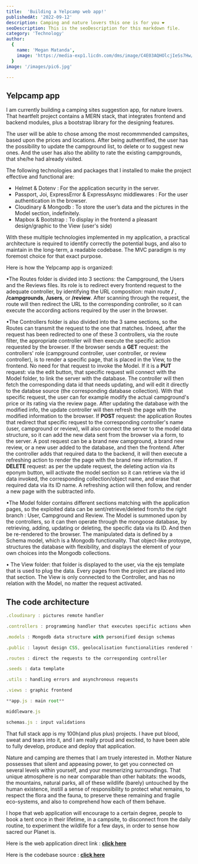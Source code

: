 ```yaml
---
title:  'Building a Yelpcamp web app!'
publishedAt: '2022-09-12'
description: Camping and nature lovers this one is for you ❤️
seoDescription: This is the seoDescription for this markdown file.
category: 'Technology'
author:
  {
    name: 'Megan Matanda',
    image: 'https://media-exp1.licdn.com/dms/image/C4E03AQHOlcjIeSs7Hw/profile-displayphoto-shrink_200_200/0/1656079264419?e=1665014400&v=beta&t=iqNsDEnusO-SGUDunM-TC5ZJcMGGMq6Yn_xWwOVYXvE',
  }
image: '/images/pic6.jpg'

---
```


## Yelpcamp app

I am currently building a camping sites suggestion app, for nature lovers.
 That heartfelt project contains a MERN stack, that integrates frontend and backend modules, plus a bootstrap library for the designing features.

The user will be able to chose among the most recommmended campsites, based upon the prices and locations. 
After being authentified, the user has the possibility to update the campground list, 
to delete or to suggest new ones. And the user has also the ability to rate the existing campgrounds, that she/he had already visited.

The following technologies and packages that I installed to make the project effective and functional are:

- Helmet & Dotenv : For the application security in the server.
- Passport, Joi, ExpressError & ExpressAsync middlewares : For the user authentication in the browser.
- Cloudinary & Mongodb : To store the user’s data and the pictures in the Model section, indefinitely. 
- Mapbox & Bootstrap : To display in the frontend a pleasant design/graphic to the View (user's side)

With these multiple technologies implemented in my application, a practical architecture is required to identify correctly the potential bugs, and also to maintain in the long-term, a readable codebase.
The MVC paradigm is my foremost choice for that exact purpose.

 Here is how the Yelpcamp app is organized:

 •The Routes folder is divided into 3 sections: the Campground, the Users and the Reviews files. Its role is to redirect every frontend request to the adequate controller, by identifying the URL composition: main route **/** , **/campgrounds**, **/users**, or  **/review**. 
 After scanning through the request, the route will then redirect the URL to the corresponding controller, so it can execute the according actions required by the user in the browser.

 •The Controllers folder is also divided into the 3 same sections, so the Routes can transmit the request to the one that matches. Indeed, after the request has been redirected to one of these 3 controllers, via the route filter, the appropriate controller will then execute the specific action requested by the browser. 
If the browser sends a **GET** request: the controllers' role (campground controller, user controller, or review controller), is to render a specific page, that is placed in the View, to the frontend. No need for that request to invoke the Model.
If it is a **PUT** request: via the edit button, that specific request will connect with the Model folder, to link the server with the database. The controller will then fetch the corresponding data id that needs updating, and will edit it directly to the databse source (the corresponding database collection). With that specific request, the user can for example modify the actual campground's price or its rating via the review page. After updating the database with the modified info, the update controller will then refresh the page with the modified information to the browser. 
If **POST** request: the application Routes that redirect that specific request to the corresponding controller's name (user, campground or review), will also connect the server to the model data structure, so it can add the new data sent from the browser via a form, to the server. A post request can be a brand new campground, a brand new review, or a new user added to the database, and then the frontend. After the controller adds that required data to the backend, it will then execute a refreshing action to render the page with the brand new information.
If **DELETE** request: as per the update request, the deleting action via its eponym button, will activate the model section so it can retrieve via the id data invoked, the corresponding collection/object name, and erase that required data via its ID name. A refreshing action will then follow, and render a new page with the subtracted info.

 •The Model folder contains different sections matching with the application pages, so the exploited data can be sent/retrieve/deleted from/to the right branch : User, Campground and Review. The Model is summoned upon by the controllers, so it can then operate through the mongoose database, by retrieving, adding, updating or deleting, the specific data via its ID. And then be re-rendered to the browser. The manipulated data is defined by a Schema model, which is a Mongodb functionality. That object-like protoype, structures the database with flexibility, and displays the element of your own choices into the Mongodb collections.

 • The View folder: that folder is displayed to the user, via the ejs template that is used to plug the data. Every pages from the project are placed into that section. The View is only connected to the Controller, and has no relation with the Model, no matter the request activated.

## The code architecture 
 ```js index.js box=1[30:50]
.cloudinary : pictures remote handler

.controllers : programming handler that executes specific actions when request recieved to the server.

.models : Mongodb data structure with personified design schemas

.public : layout design CSS, geolocalisation functionalities rendered to the clientside

.routes : direct the requests to the corresponding controller

.seeds : data template

.utils : handling errors and asynchronous requests

.views : graphic frontend

**app.js : main root**

middleware.js 

schemas.js : input validations
```

That full stack app is my 100h(and plus plus) projects. I have put blood, sweat and tears into it, and
I am really proud and excited, to have been able to fully develop, produce and deploy that application.

Nature and camping are themes that I am truely interested in. Mother Nature possesses that silent and appeasing power, to get you connected on several levels within yourself, and your mesmerizing surroundings. 
That unique atmosphere is no near comparable than other habitats: the woods, the mountains, natural parks, all of these wildlife (barely) untouched by the human existence, instill a sense of responsibility to protect what remains, to respect the flora and the fauna, 
to preserve these remaining and fragile eco-systems, and also to comprehend how each of them behave.

I hope that web application will encourage to a certain degree, people to book a tent once in their lifetime, in a campsite, to disconnect from the daily routine, to experiment the wildlife for a few days, in order to sense how sacred our Planet is.


Here is the web application direct link : <a href="https://yelpcamp74.herokuapp.com/"> **click here** </a>

Here is the codebase source : <a href="https://github.com/Megan74/YelpCamp"> **click here** </a>